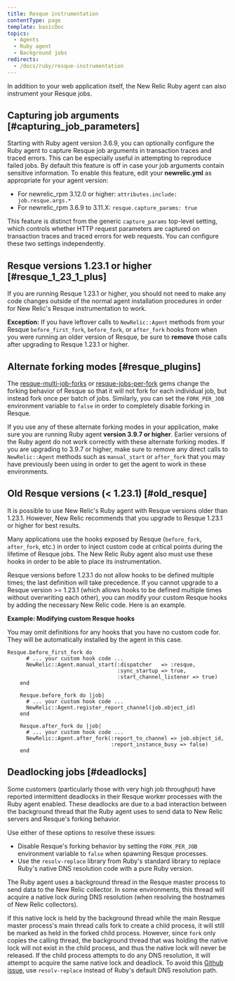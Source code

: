 ```yaml
---
title: Resque instrumentation
contentType: page
template: basicDoc
topics:
  - Agents
  - Ruby agent
  - Background jobs
redirects:
  - /docs/ruby/resque-instrumentation
---
```


In addition to your web application itself, the New Relic Ruby agent can also instrument your Resque jobs.

## Capturing job arguments [#capturing_job_parameters]

Starting with Ruby agent version 3.6.9, you can optionally configure the Ruby agent to capture Resque job arguments in transaction traces and traced errors. This can be especially useful in attempting to reproduce failed jobs. By default this feature is off in case your job arguments contain sensitive information. To enable this feature, edit your **newrelic.yml** as appropriate for your agent version:

* For newrelic_rpm 3.12.0 or higher: `attributes.include: job.resque.args.*`
* For newrelic_rpm 3.6.9 to 3.11.X: `resque.capture_params: true`

This feature is distinct from the generic `capture_params` top-level setting, which controls whether HTTP request parameters are captured on transaction traces and traced errors for web requests. You can configure these two settings independently.

## Resque versions 1.23.1 or higher [#resque_1_23_1_plus]

If you are running Resque 1.23.1 or higher, you should not need to make any code changes outside of the normal agent installation procedures in order for New Relic's Resque instrumentation to work.

**Exception:** If you have leftover calls to `NewRelic::Agent` methods from your Resque `before_first_fork`, `before_fork`, or `after_fork` hooks from when you were running an older version of Resque, be sure to **remove** those calls after upgrading to Resque 1.23.1 or higher.

## Alternate forking modes [#resque_plugins]

The [resque-multi-job-forks](https://github.com/stulentsev/resque-multi-job-forks) or [resque-jobs-per-fork](https://github.com/samgranieri/resque-jobs-per-fork) gems change the forking behavior of Resque so that it will not fork for each individual job, but instead fork once per batch of jobs. Similarly, you can set the `FORK_PER_JOB` environment variable to `false` in order to completely disable forking in Resque.

If you use any of these alternate forking modes in your application, make sure you are running Ruby agent **version 3.9.7 or higher**. Earlier versions of the Ruby agent do not work correctly with these alternate forking modes. If you are upgrading to 3.9.7 or higher, make sure to remove any direct calls to `NewRelic::Agent` methods such as `manual_start` or `after_fork` that you may have previously been using in order to get the agent to work in these environments.

## Old Resque versions (&lt; 1.23.1) [#old_resque]

It is possible to use New Relic's Ruby agent with Resque versions older than 1.23.1. However, New Relic recommends that you upgrade to Resque 1.23.1 or higher for best results.

Many applications use the hooks exposed by Resque (`before_fork`, `after_fork`, etc.) in order to inject custom code at critical points during the lifetime of Resque jobs. The New Relic Ruby agent also must use these hooks in order to be able to place its instrumentation.

Resque versions before 1.23.1 do not allow hooks to be defined multiple times; the last definition will take precedence. If you cannot upgrade to a Resque version >= 1.23.1 (which allows hooks to be defined multiple times without overwriting each other), you can modify your custom Resque hooks by adding the necessary New Relic code. Here is an example.

**Example: Modifying custom Resque hooks**

You may omit definitions for any hooks that you have no custom code for. They will be automatically installed by the agent in this case.

```
Resque.before_first_fork do
      # ... your custom hook code ...
      NewRelic::Agent.manual_start(:dispatcher   => :resque,
                                   :sync_startup => true,
                                   :start_channel_listener => true)
    end
    
    Resque.before_fork do |job|
      # ... your custom hook code ...
      NewRelic::Agent.register_report_channel(job.object_id)
    end
    
    Resque.after_fork do |job|
      # ... your custom hook code ...
      NewRelic::Agent.after_fork(:report_to_channel => job.object_id,
                                 :report_instance_busy => false)
    end
```

## Deadlocking jobs [#deadlocks]

Some customers (particularly those with very high job throughput) have reported intermittent deadlocks in their Resque worker processes with the Ruby agent enabled. These deadlocks are due to a bad interaction between the background thread that the Ruby agent uses to send data to New Relic servers and Resque's forking behavior.

Use either of these options to resolve these issues:

* Disable Resque's forking behavior by setting the `FORK_PER_JOB` environment variable to `false` when spawning Resque processes.
* Use the `resolv-replace` library from Ruby's standard library to replace Ruby's native DNS resolution code with a pure Ruby version.

The Ruby agent uses a background thread in the Resque master process to send data to the New Relic collector. In some environments, this thread will acquire a native lock during DNS resolution (when resolving the hostnames of New Relic collectors).

If this native lock is held by the background thread while the main Resque master process's main thread calls fork to create a child process, it will still be marked as held in the forked child process. However, since `fork` only copies the calling thread, the background thread that was holding the native lock will not exist in the child process, and thus the native lock will never be released. If the child process attempts to do any DNS resolution, it will attempt to acquire the same native lock and deadlock. To avoid this [Github issue](https://github.com/resque/resque/issues/1101), use `resolv-replace` instead of Ruby's default DNS resolution path.
